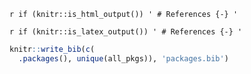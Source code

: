 `r if (knitr::is_html_output()) '
# References {-}
'`

`r if (knitr::is_latex_output()) '
# References {-}
'`


```r
knitr::write_bib(c(
  .packages(), unique(all_pkgs)), 'packages.bib')
```
